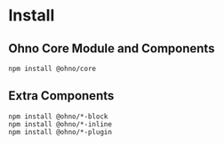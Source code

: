# Install


## Ohno Core Module and Components

```shell
npm install @ohno/core
```

## Extra Components


```shell
npm install @ohno/*-block
npm install @ohno/*-inline
npm install @ohno/*-plugin
```